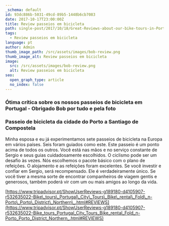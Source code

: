 ```yaml
---
_schema: default
id: 93dc886b-5031-49cd-89b5-1448b6cb7083
date: 2017-10-17T23:00:00Z
title: Review passeios em bicicleta
path: single-post/2017/10/18/Great-Reviews-about-our-bike-tours-in-Portugal-pt
tags:
  - Review passeios em bicicleta
language: pt
author: Admin
thumb_image_path: /src/assets/images/bob-review.png
thumb_image_alt: Review passeios em bicicleta
image:
  src: /src/assets/images/bob-review.png
  alt: Review passeios em bicicleta
seo:
  open_graph_type: article
  no_index: false
---
```

### Ótima crítica sobre os nossos passeios de bicicleta em Portugal - Obrigado Bob por tudo e pela foto

### Passeio de bicicleta da cidade do Porto a Santiago de Compostela

Minha esposa e eu já experimentamos sete passeios de bicicleta na Europa em
vários países. Seis foram guiados como este. Este passeio é um ponto acima de
todos os outros. Você está nas mãos e no serviço constante de Sergio e seus
guias cuidadosamente escolhidos. O ciclismo pode ser um desafio às vezes. Nós
escolhemos o pacote básico com o plano de refeições. O alojamento e as refeições
foram excelentes. Se você investir e confiar em Sergio, será recompensado. Ele é
verdadeiramente único. Se você tiver a mesma sorte de encontrar companheiros de
viagem gentis e generosos, também poderá vir com um ou mais amigos ao longo da
vida.

[https://www.tripadvisor.pt/ShowUserReviews-g189180-d4105907-r532635022-Bike\_tours\_Portugal\_City\_Tours\_Bike\_rental\_Fold\_n-Porto\_Porto\_District\_Northern\_.html#REVIEWS](https://www.tripadvisor.pt/ShowUserReviews-g189180-d4105907-r532635022-Bike_tours_Portugal_City_Tours_Bike_rental_Fold_n-Porto_Porto_District_Northern_.html#REVIEWS)